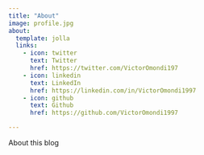 ```yaml
---
title: "About"
image: profile.jpg
about:
  template: jolla
  links:
    - icon: twitter
      text: Twitter
      href: https://twitter.com/VictorOmondi197
    - icon: linkedin
      text: LinkedIn
      href: https://linkedin.com/in/VictorOmondi1997
    - icon: github
      text: Github
      href: https://github.com/VictorOmondi1997

---
```


About this blog
